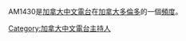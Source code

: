 AM1430是[[加拿大中文電台|加拿大中文電台]]在[[加拿大|加拿大]][[多倫多|多倫多]]的一個[[頻度|頻度]]。

[[Category:加拿大中文電台主持人|Category:加拿大中文電台主持人]]